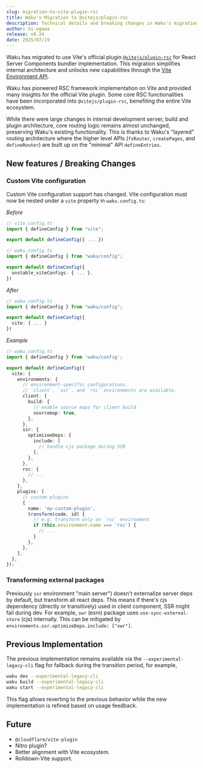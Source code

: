 ```yaml
---
slug: migration-to-vite-plugin-rsc
title: Waku's Migration to @vitejs/plugin-rsc
description: Technical details and breaking changes in Waku's migration to the official Vite React Server Components plugin.
author: hi-ogawa
release: v0.24
date: 2025/07/19
---
```


Waku has migrated to use Vite's official plugin
[`@vitejs/plugin-rsc`](https://github.com/vitejs/vite-plugin-react/tree/main/packages/plugin-rsc) for React Server
Components bundler implementation. This migration simplifies internal architecture and
unlocks new capabilities through the [Vite Environment API](https://vite.dev/guide/api-environment.html).

Waku has pioneered RSC framework implementation on Vite and provided many insights for the official Vite plugin.
Some core RSC functionalities have been incorporated into `@vitejs/plugin-rsc`, benefiting the entire Vite ecosystem.

While there were large changes in internal development server, build and plugin architecture, core routing logic
remains almost unchanged, preserving Waku's existing functionality. This is thanks to Waku's "layered" routing
architecture where the higher level APIs (`fsRouter`, `createPages`, and `defineRouter`) are built up on the
"minimal" API `defineEntries`.

## New features / Breaking Changes

### Custom Vite configuration 

Custom Vite configuration support has changed. Vite configuration must now be nested under a `vite` property in `waku.config.ts`:

_Before_

```ts
// vite.config.ts
import { defineConfig } from "vite";

export default defineConfig({ ... })
```

```ts
// waku.config.ts
import { defineConfig } from "waku/config";

export default defineConfig({
  unstable_viteConfigs: { ... },
})
```

_After_

```ts
// waku.config.ts
import { defineConfig } from "waku/config";

export default defineConfig({
  vite: { ... }
})
```

_Example_

```ts
// waku.config.ts
import { defineConfig } from 'waku/config';

export default defineConfig({
  vite: {
    environments: {
      // environment-specific configurations.
      // `client`, `ssr`, and `rsc` environments are available.
      client: {
        build: {
          // enable source maps for client build
          sourcemap: true,
        },
      },
      ssr: {
        optimizeeDeps: {
          include: [
            // handle cjs package during SSR
          ],
        },
      },
      rsc: {
        // ...
      },
    },
    plugins: [
      // custom plugins
      {
        name: 'my-custom-plugin',
        transform(code, id) {
          // e.g. transform only on `rsc` environment
          if (this.environment.name === 'rsc') {
            // ...
          }
        },
      },
    ],
  },
});
```

### Transforming external packages

Previously `ssr` environment "main server") doesn't externalize server deps by default, but transform all react deps. This means if there's cjs dependency (directly or transitively) used in client component, SSR might fail during dev. For example, `swr` (esm) package uses `use-sync-external-store` (cjs) internally. This can be mitigated by `environments.ssr.optimizeDeps.include: ["swr"]`.

## Previous Implementation

The previous implementation remains available via the `--experimental-legacy-cli` flag for fallback during the transition period, for example,

```bash
waku dev --experimental-legacy-cli
waku build --experimental-legacy-cli
waku start --experimental-legacy-cli
```

This flag allows reverting to the previous behavior while the new implementation is refined based on usage feedback.

## Future

- `@cloudflare/vite-plugin`
- Nitro plugin?
- Better alignment with Vite ecosystem.
- Rolldown-Vite support.
